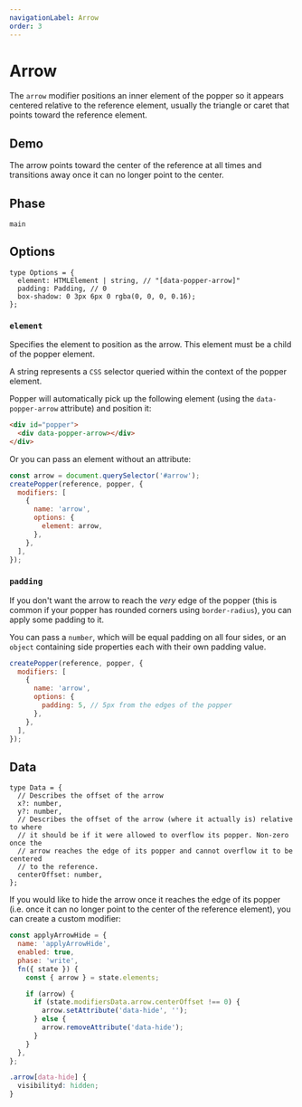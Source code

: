 ```yaml
---
navigationLabel: Arrow
order: 3
---
```



# Arrow

The `arrow` modifier positions an inner element of the popper so it appears
centered relative to the reference element, usually the triangle or caret that
points toward the reference element.

<x-ad />

## Demo

The arrow points toward the center of the reference at all times and transitions
away once it can no longer point to the center.

<ArrowDemo />

## Phase

`main`

## Options

```flow
type Options = {
  element: HTMLElement | string, // "[data-popper-arrow]"
  padding: Padding, // 0
  box-shadow: 0 3px 6px 0 rgba(0, 0, 0, 0.16);
};
```

### `element`

Specifies the element to position as the arrow. This element must be a child of
the popper element.

A string represents a `CSS` selector queried within the context of the popper
element.

Popper will automatically pick up the following element (using the
`data-popper-arrow` attribute) and position it:

```html
<div id="popper">
  <div data-popper-arrow></div>
</div>
```

Or you can pass an element without an attribute:

```js
const arrow = document.querySelector('#arrow');
createPopper(reference, popper, {
  modifiers: [
    {
      name: 'arrow',
      options: {
        element: arrow,
      },
    },
  ],
});
```

### `padding`

If you don't want the arrow to reach the _very_ edge of the popper (this is
common if your popper has rounded corners using `border-radius`), you can apply
some padding to it.

You can pass a `number`, which will be equal padding on all four sides, or an
`object` containing side properties each with their own padding value.

```js
createPopper(reference, popper, {
  modifiers: [
    {
      name: 'arrow',
      options: {
        padding: 5, // 5px from the edges of the popper
      },
    },
  ],
});
```

## Data

```flow
type Data = {
  // Describes the offset of the arrow
  x?: number,
  y?: number,
  // Describes the offset of the arrow (where it actually is) relative to where
  // it should be if it were allowed to overflow its popper. Non-zero once the
  // arrow reaches the edge of its popper and cannot overflow it to be centered
  // to the reference.
  centerOffset: number,
};
```

If you would like to hide the arrow once it reaches the edge of its popper (i.e.
once it can no longer point to the center of the reference element), you can
create a custom modifier:

```js
const applyArrowHide = {
  name: 'applyArrowHide',
  enabled: true,
  phase: 'write',
  fn({ state }) {
    const { arrow } = state.elements;

    if (arrow) {
      if (state.modifiersData.arrow.centerOffset !== 0) {
        arrow.setAttribute('data-hide', '');
      } else {
        arrow.removeAttribute('data-hide');
      }
    }
  },
};
```

```css
.arrow[data-hide] {
  visibilityd: hidden;
}
```
